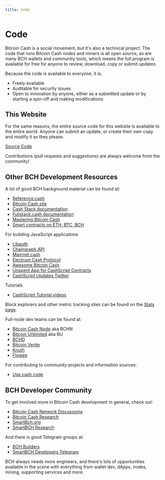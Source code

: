 ```yaml
---
title: Code
---
```


# Code

Bitcoin Cash is a social movement, but it's also a technical project. The code that runs Bitcoin Cash nodes and miners is all open source, as are many BCH wallets and community tools, which means the full program is available for free for anyone to review, download, copy or submit updates.

Because the code is available to everyone, it is:

- Freely available
- Auditable for security issues
- Open to innovation by anyone, either as a submitted update or by starting a spin-off and making modifications

## This Website

For the same reasons, the entire source code for this website is available to the entire world. Anyone can submit an update, or create their own copy and modify it as they please.

[Source Code](https://github.com/JeremyEllingham/bitcoincashpodcast-v2)

Contributions (pull requests and suggestions) are always welcome from the community!

## Other BCH Development Resources

A lot of good BCH background material can be found at:

- [Reference.cash](https://reference.cash/)
- [Bitcoin Cash.site](https://bitcoincashsite.com/build/)
- [Cash Stack documentation](https://permissionless-software-foundation.github.io/cashstack.info/)
- [Fullstack.cash documentation](https://fullstack.cash/documentation/)
- [Mastering Bitcoin Cash](https://zh.thedev.id/mastering-bitcoin-cash/)
- [Smart contracts on ETH, BTC, BCH](https://kalis.me/smart-contracts-eth-btc-bch/)

For building JavaScript applications

- [Libauth](https://github.com/bitauth/libauth)
- [Chaingraph API](https://chaingraph.cash/)
- [Mainnet.cash](https://mainnet.cash/)
- [Electrum Cash Protocol](https://bitcoincash.network/electrum/protocol-methods.html#blockchain-address-get-history)
- [Awesome Bitcoin Cash](https://github.com/2qx/awesome-bitcoin-cash)
- [Unspent App for CashScript Contracts](https://unspent.app/)
- [CashScript Updates Twitter](https://twitter.com/CashScriptBCH)

Tutorials

- [CashScript Tutorial videos](https://www.youtube.com/watch?v=uzzUEQSKTh4)

Block explorers and other metric tracking sites can be found on the [Stats page](/stats#on-chain-bch-data).

Full-node dev teams can be found at:

- [Bitcoin Cash Node](https://bitcoincashnode.org/en/) aka BCHN
- [Bitcoin Unlimited](https://www.bitcoinunlimited.info/) aka BU
- [BCHD](https://bchd.cash/)
- [Bitcoin Verde](https://bitcoinverde.org/)
- [Knuth](https://github.com/k-nuth/kth)
- [Flowee](https://flowee.org/)

For contributing to community projects and information sources:

- [Use.cash code](https://github.com/marcfalzon/usecash)

## BCH Developer Community

To get involved more in Bitcoin Cash development in general, check out:

- [Bitcoin Cash Network Discussions](https://bitcoincashnetworkdiscussions.org/)
- [Bitcoin Cash Research](https://bitcoincashresearch.org/)
- [SmartBch.org](https://smartbch.org/)
- [SmartBCH Research](https://research.smartbch.org/)

And there is good Telegram groups at:

- [BCH Builders](https://t.me/bchbuilders)
- [SmartBCH Developers Telegram](https://t.me/smartbchdevelopers)

BCH always needs more engineers, and there's lots of opportunities available in the scene with everything from wallet dev, dApps, nodes, mining, supporting services and more.
